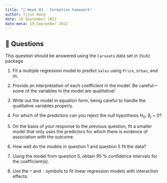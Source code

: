 ```yaml
---
title: "📝 Week 03 - Formative homework"
author: Yijun Wang
date: 19 September 2022
date-meta: 19 September 2022
---
```


##  🎯 Questions

This question should be answered using the `Carseats` data set in `ISLR2` package.

1. Fit a multiple regression model to predict `Sales` using `Price`, `Urban`, and `US`.

2. Provide an interpretation of each coefficient in the model. Be careful—some of the variables in the model are qualitative!

3. Write out the model in equation form, being careful to handle the qualitative variables properly.

4. For which of the predictors can you reject the null hypothesis H<sub>0</sub>: β<sub>j</sub> = 0?

5. On the basis of your response to the previous question, fit a smaller model that only uses the predictors for which there is evidence of association with the outcome.

6. How well do the models in question 1 and question 5 fit the data?

7. Using the model from question 5, obtain 95 % confidence intervals for the coefficient(s).

8. Use the `*` and `:` symbols to fit linear regression models with interaction effects:
